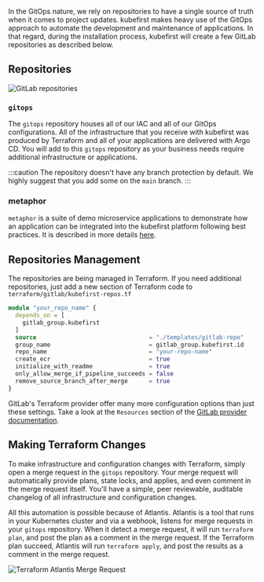 In the GitOps nature, we rely on repositories to have a single source of truth when it comes to project updates. kubefirst makes heavy use of the GitOps approach to automate the development and maintenance of applications. In that regard, during the installation process, kubefirst will create a few GitLab repositories as described below.

## Repositories

![GitLab repositories](../../../img/common/gitlab/repositories.png)

### `gitops`

The `gitops` repository houses all of our IAC and all of our GitOps configurations. All of the infrastructure that you receive with kubefirst was produced by Terraform and all of your applications are delivered with Argo CD. You will add to this `gitops` repository as your business needs require additional infrastructure or applications.

:::caution
The repository doesn't have any branch protection by default. We highly suggest that you add some on the `main` branch.
:::

### metaphor

`metaphor` is a suite of demo microservice applications to demonstrate how an application can be integrated into the kubefirst platform following best practices. It is described in more details [here](../../../common/metaphor.mdx).

## Repositories Management

The repositories are being managed in Terraform. If you need additional repositories, just add a new section of Terraform code to `terraform/gitlab/kubefirst-repos.tf`

```terraform
module "your_repo_name" {
  depends_on = [
    gitlab_group.kubefirst
  ]
  source                                = "./templates/gitlab-repo"
  group_name                            = gitlab_group.kubefirst.id
  repo_name                             = "your-repo-name"
  create_ecr                            = true
  initialize_with_readme                = true
  only_allow_merge_if_pipeline_succeeds = false
  remove_source_branch_after_merge      = true
}
```

GitLab's Terraform provider offer many more configuration options than just these settings. Take a look at the `Resources` section of the [GitLab provider documentation](https://registry.terraform.io/providers/gitlabhq/gitlab/latest/docs/resources).

## Making Terraform Changes

To make infrastructure and configuration changes with Terraform, simply open a merge request in the `gitops` repository. Your merge request will automatically provide plans, state locks, and applies, and even comment in the merge request itself. You'll have a simple, peer reviewable, auditable changelog of all infrastructure and configuration changes.

All this automation is possible because of Atlantis. Atlantis is a tool that runs in your Kubernetes cluster and via a webhook, listens for merge requests in your `gitops` repository. When it detect a merge request, it will run `terraform plan`, and post the plan as a comment in the merge request. If the Terraform plan succeed, Atlantis will run `terraform apply`, and post the results as a comment in the merge request.

![Terraform Atlantis Merge Request](../../../img/common/gitlab/atlantis.png)
